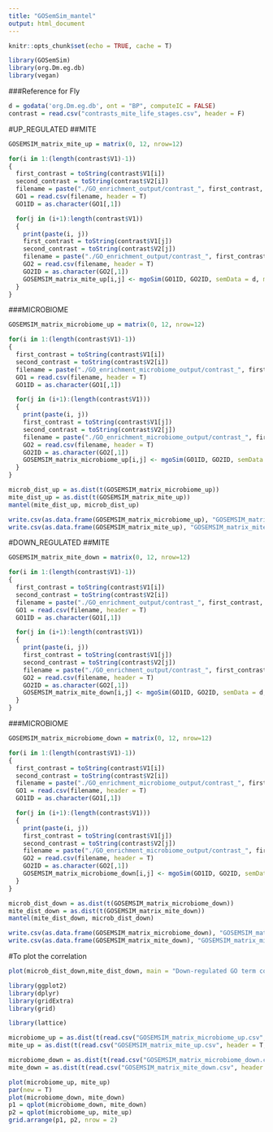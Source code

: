 ```yaml
---
title: "GOSemSim_mantel"
output: html_document
---
```


```r
knitr::opts_chunk$set(echo = TRUE, cache = T)
```

```r
library(GOSemSim)
library(org.Dm.eg.db)
library(vegan)
```
###Reference for Fly
```r
d = godata('org.Dm.eg.db', ont = "BP", computeIC = FALSE)
contrast = read.csv("contrasts_mite_life_stages.csv", header = F)
```

#UP_REGULATED
##MITE
```r
GOSEMSIM_matrix_mite_up = matrix(0, 12, nrow=12)

for(i in 1:(length(contrast$V1)-1))
{
  first_contrast = toString(contrast$V1[i])
  second_contrast = toString(contrast$V2[i])
  filename = paste("./GO_enrichment_output/contrast_", first_contrast, "_", second_contrast, "_upregulated", ".csv", sep = "")
  GO1 = read.csv(filename, header = T)
  GO1ID = as.character(GO1[,1])

  for(j in (i+1):length(contrast$V1))
  {
    print(paste(i, j))
    first_contrast = toString(contrast$V1[j])
    second_contrast = toString(contrast$V2[j])
    filename = paste("./GO_enrichment_output/contrast_", first_contrast, "_", second_contrast, "_upregulated", ".csv", sep = "")
    GO2 = read.csv(filename, header = T)
    GO2ID = as.character(GO2[,1])
    GOSEMSIM_matrix_mite_up[i,j] <- mgoSim(GO1ID, GO2ID, semData = d, measure = "Wang", combine = "BMA")
  }
}
```
###MICROBIOME
```r
GOSEMSIM_matrix_microbiome_up = matrix(0, 12, nrow=12)

for(i in 1:(length(contrast$V1)-1))
{
  first_contrast = toString(contrast$V1[i])
  second_contrast = toString(contrast$V2[i])
  filename = paste("./GO_enrichment_microbiome_output/contrast_", first_contrast, "_", second_contrast, "_upregulated", ".csv", sep = "")
  GO1 = read.csv(filename, header = T)
  GO1ID = as.character(GO1[,1])

  for(j in (i+1):(length(contrast$V1)))
  {
    print(paste(i, j))
    first_contrast = toString(contrast$V1[j])
    second_contrast = toString(contrast$V2[j])
    filename = paste("./GO_enrichment_microbiome_output/contrast_", first_contrast, "_", second_contrast, "_upregulated", ".csv", sep = "")
    GO2 = read.csv(filename, header = T)
    GO2ID = as.character(GO2[,1])
    GOSEMSIM_matrix_microbiome_up[i,j] <- mgoSim(GO1ID, GO2ID, semData = d, measure = "Wang", combine = "BMA")
  }
}
```

```r
microb_dist_up = as.dist(t(GOSEMSIM_matrix_microbiome_up))
mite_dist_up = as.dist(t(GOSEMSIM_matrix_mite_up))
mantel(mite_dist_up, microb_dist_up)
```

```r
write.csv(as.data.frame(GOSEMSIM_matrix_microbiome_up), "GOSEMSIM_matrix_microbiome_up.csv")
write.csv(as.data.frame(GOSEMSIM_matrix_mite_up), "GOSEMSIM_matrix_mite_up.csv")
```

#DOWN_REGULATED
##MITE
```r
GOSEMSIM_matrix_mite_down = matrix(0, 12, nrow=12)

for(i in 1:(length(contrast$V1)-1))
{
  first_contrast = toString(contrast$V1[i])
  second_contrast = toString(contrast$V2[i])
  filename = paste("./GO_enrichment_output/contrast_", first_contrast, "_", second_contrast, "_downregulated", ".csv", sep = "")
  GO1 = read.csv(filename, header = T)
  GO1ID = as.character(GO1[,1])

  for(j in (i+1):length(contrast$V1))
  {
    print(paste(i, j))
    first_contrast = toString(contrast$V1[j])
    second_contrast = toString(contrast$V2[j])
    filename = paste("./GO_enrichment_output/contrast_", first_contrast, "_", second_contrast, "_downregulated", ".csv", sep = "")
    GO2 = read.csv(filename, header = T)
    GO2ID = as.character(GO2[,1])
    GOSEMSIM_matrix_mite_down[i,j] <- mgoSim(GO1ID, GO2ID, semData = d, measure = "Wang", combine = "BMA")
  }
}
```
###MICROBIOME
```r
GOSEMSIM_matrix_microbiome_down = matrix(0, 12, nrow=12)

for(i in 1:(length(contrast$V1)-1))
{
  first_contrast = toString(contrast$V1[i])
  second_contrast = toString(contrast$V2[i])
  filename = paste("./GO_enrichment_microbiome_output/contrast_", first_contrast, "_", second_contrast, "_downregulated", ".csv", sep = "")
  GO1 = read.csv(filename, header = T)
  GO1ID = as.character(GO1[,1])

  for(j in (i+1):(length(contrast$V1)))
  {
    print(paste(i, j))
    first_contrast = toString(contrast$V1[j])
    second_contrast = toString(contrast$V2[j])
    filename = paste("./GO_enrichment_microbiome_output/contrast_", first_contrast, "_", second_contrast, "_downregulated", ".csv", sep = "")
    GO2 = read.csv(filename, header = T)
    GO2ID = as.character(GO2[,1])
    GOSEMSIM_matrix_microbiome_down[i,j] <- mgoSim(GO1ID, GO2ID, semData = d, measure = "Wang", combine = "BMA")
  }
}
```

```r
microb_dist_down = as.dist(t(GOSEMSIM_matrix_microbiome_down))
mite_dist_down = as.dist(t(GOSEMSIM_matrix_mite_down))
mantel(mite_dist_down, microb_dist_down)
```

```r
write.csv(as.data.frame(GOSEMSIM_matrix_microbiome_down), "GOSEMSIM_matrix_microbiome_down.csv")
write.csv(as.data.frame(GOSEMSIM_matrix_mite_down), "GOSEMSIM_matrix_mite_down.csv")
```
#To plot the correlation
```r
plot(microb_dist_down,mite_dist_down, main = "Down-regulated GO term correlation plot")
```
```r
library(ggplot2)
library(dplyr)
library(gridExtra)
library(grid)

library(lattice)

microbiome_up = as.dist(t(read.csv("GOSEMSIM_matrix_microbiome_up.csv", header = T, row.names = 1)))
mite_up = as.dist(t(read.csv("GOSEMSIM_matrix_mite_up.csv", header = T, row.names = 1)))

microbiome_down = as.dist(t(read.csv("GOSEMSIM_matrix_microbiome_down.csv", header = T, row.names = 1)))
mite_down = as.dist(t(read.csv("GOSEMSIM_matrix_mite_down.csv", header = T, row.names = 1)))

plot(microbiome_up, mite_up)
par(new = T)
plot(microbiome_down, mite_down)
p1 = qplot(microbiome_down, mite_down)
p2 = qplot(microbiome_up, mite_up)
grid.arrange(p1, p2, nrow = 2)

```

